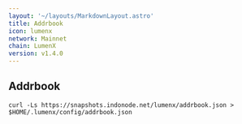 ```yaml
---
layout: '~/layouts/MarkdownLayout.astro'
title: Addrbook
icon: lumenx
network: Mainnet
chain: LumenX
version: v1.4.0
---
```

## Addrbook

```
curl -Ls https://snapshots.indonode.net/lumenx/addrbook.json > $HOME/.lumenx/config/addrbook.json
```
